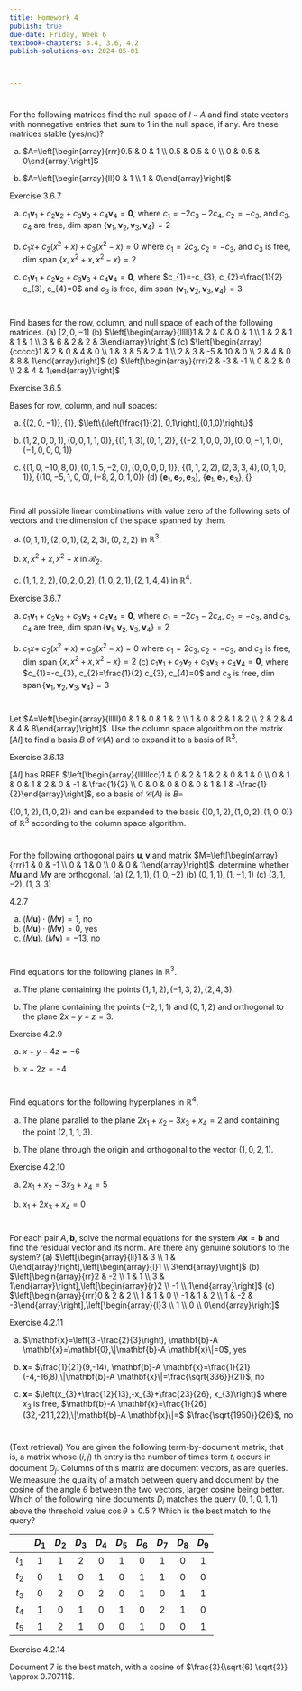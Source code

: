 ```yaml
---
title: Homework 4
publish: true
due-date: Friday, Week 6
textbook-chapters: 3.4, 3.6, 4.2
publish-solutions-on: 2024-05-01



---
```


#
For the following matrices find the null space of $I-A$ and find state vectors with nonnegative entries that sum to 1 in the null space, if any. Are these matrices stable (yes/no)?

(a) $A=\left[\begin{array}{rrr}0.5 & 0 & 1 \\ 0.5 & 0.5 & 0 \\ 0 & 0.5 & 0\end{array}\right]$

(b) $A=\left[\begin{array}{ll}0 & 1 \\ 1 & 0\end{array}\right]$


::: solutions
Exercise 3.6.7

 (a) $c_{1} \mathbf{v}_{1}+c_{2} \mathbf{v}_{2}+c_{3} \mathbf{v}_{3}+c_{4} \mathbf{v}_{4}=\mathbf{0}$, where $c_{1}=-2 c_{3}-2 c_{4}$, $c_{2}=-c_{3}$, and $c_{3}, c_{4}$ are free, dim span $\left\{\mathbf{v}_{1}, \mathbf{v}_{2}, \mathbf{v}_{3}, \mathbf{v}_{4}\right\}=2$ 
 
 (b) $c_{1} x+$ $c_{2}\left(x^{2}+x\right)+c_{3}\left(x^{2}-x\right)=0$ where $c_{1}=2 c_{3}, c_{2}=-c_{3}$, and $c_{3}$ is free, dim span $\left\{x, x^{2}+x, x^{2}-x\right\}=2$ 
 

 (c) $c_{1} \mathbf{v}_{1}+c_{2} \mathbf{v}_{2}+c_{3} \mathbf{v}_{3}+c_{4} \mathbf{v}_{4}=\mathbf{0}$, where $c_{1}=-c_{3}, c_{2}=\frac{1}{2} c_{3}, c_{4}=0$ and $c_{3}$ is free, dim span $\left\{\mathbf{v}_{1}, \mathbf{v}_{2}, \mathbf{v}_{3}, \mathbf{v}_{4}\right\}=3$

:::

#
Find bases for the row, column, and null space of each of the following matrices.
(a) $[2,0,-1]$
(b) $\left[\begin{array}{lllll}1 & 2 & 0 & 0 & 1 \\ 1 & 2 & 1 & 1 & 1 \\ 3 & 6 & 2 & 2 & 3\end{array}\right]$
(c) $\left[\begin{array}{ccccc}1 & 2 & 0 & 4 & 0 \\ 1 & 3 & 5 & 2 & 1 \\ 2 & 3 & -5 & 10 & 0 \\ 2 & 4 & 0 & 8 & 1\end{array}\right]$
(d) $\left[\begin{array}{rrr}2 & -3 & -1 \\ 0 & 2 & 0 \\ 2 & 4 & 1\end{array}\right]$

::: solutions
Exercise 3.6.5

Bases for row, column, and null spaces: 

(a) $\{(2,0,-1)\},\{1\}$, $\left\{\left(\frac{1}{2}, 0,1\right),(0,1,0)\right\}$

(b) $(1,2,0,0,1),(0,0,1,1,0)\},\{(1,1,3),(0,1,2)\}$, $\{(-2,1,0,0,0),(0,0,-1,1,0),(-1,0,0,0,1)\}$ 

(c) $\{(1,0,-10,8,0),(0,1,5,-2,0),(0,0,0,0,1)\}$, $\{(1,1,2,2),(2,3,3,4),(0,1,0,1)\},\{(10,-5,1,0,0),(-8,2,0,1,0)\}$ (d) $\left\{\mathbf{e}_{1}, \mathbf{e}_{2}, \mathbf{e}_{3}\right\}$, $\left\{\mathbf{e}_{1}, \mathbf{e}_{2}, \mathbf{e}_{3}\right\},\{\}$

:::

# 

 Find all possible linear combinations with value zero of the following sets of vectors and the dimension of the space spanned by them.

(a) $(0,1,1),(2,0,1),(2,2,3),(0,2,2)$ in $\mathbb{R}^{3}$.

(b) $x, x^{2}+x, x^{2}-x$ in $\mathcal{R}_{2}$.

(c) $(1,1,2,2),(0,2,0,2),(1,0,2,1),(2,1,4,4)$ in $\mathbb{R}^{4}$.

::: solutions
Exercise 3.6.7

(a) $c_{1} \mathbf{v}_{1}+c_{2} \mathbf{v}_{2}+c_{3} \mathbf{v}_{3}+c_{4} \mathbf{v}_{4}=\mathbf{0}$, where $c_{1}=-2 c_{3}-2 c_{4}$, $c_{2}=-c_{3}$, and $c_{3}, c_{4}$ are free, dim $\operatorname{span}\left\{\mathbf{v}_{1}, \mathbf{v}_{2}, \mathbf{v}_{3}, \mathbf{v}_{4}\right\}=2$ 

(b) $c_{1} x+$ $c_{2}\left(x^{2}+x\right)+c_{3}\left(x^{2}-x\right)=0$ where $c_{1}=2 c_{3}, c_{2}=-c_{3}$, and $c_{3}$ is free, dim span $\left\{x, x^{2}+x, x^{2}-x\right\}=2$ (c) $c_{1} \mathbf{v}_{1}+c_{2} \mathbf{v}_{2}+c_{3} \mathbf{v}_{3}+c_{4} \mathbf{v}_{4}=\mathbf{0}$, where $c_{1}=-c_{3}, c_{2}=\frac{1}{2} c_{3}, c_{4}=0$ and $c_{3}$ is free, dim $\operatorname{span}\left\{\mathbf{v}_{1}, \mathbf{v}_{2}, \mathbf{v}_{3}, \mathbf{v}_{4}\right\}=3$

:::

#

Let $A=\left[\begin{array}{lllll}0 & 1 & 0 & 1 & 2 \\ 1 & 0 & 2 & 1 & 2 \\ 2 & 2 & 4 & 4 & 8\end{array}\right]$. Use the column space algorithm on the matrix $[A I]$ to find a basis $B$ of $\mathcal{C}(A)$ and to expand it to a basis of $\mathbb{R}^{3}$.

::: solutions
Exercise 3.6.13

$[A I]$ has RREF $\left[\begin{array}{llllllcc}1 & 0 & 2 & 1 & 2 & 0 & 1 & 0 \\ 0 & 1 & 0 & 1 & 2 & 0 & -1 & \frac{1}{2} \\ 0 & 0 & 0 & 0 & 0 & 1 & 1 & -\frac{1}{2}\end{array}\right]$, so a basis of $\mathcal{C}(A)$ is $B=$

$\{(0,1,2),(1,0,2)\}$ and can be expanded to the basis $\{(0,1,2),(1,0,2),(1,0,0)\}$ of $\mathbb{R}^{3}$ according to the column space algorithm.
:::

#
 For the following orthogonal pairs $\mathbf{u}, \mathbf{v}$ and matrix $M=\left[\begin{array}{rrr}1 & 0 & -1 \\ 0 & 1 & 0 \\ 0 & 0 & 1\end{array}\right]$, determine whether $M \mathbf{u}$ and $M \mathbf{v}$ are orthogonal.
(a) $(2,1,1),(1,0,-2)$
(b) $(0,1,1),(1,-1,1)$
(c) $(3,1,-2),(1,3,3)$

::: solutions
4.2.7

(a) $(M \mathbf{u}) \cdot(M \mathbf{v})=1$, no 
(b) $(M \mathbf{u}) \cdot(M \mathbf{v})=0$, yes 
(c) $(M \mathbf{u})$. $(M \mathbf{v})=-13$, no
:::

#

 Find equations for the following planes in $\mathbb{R}^{3}$.

(a) The plane containing the points $(1,1,2),(-1,3,2),(2,4,3)$.

(b) The plane containing the points $(-2,1,1)$ and $(0,1,2)$ and orthogonal to the plane $2 x-y+z=3$.

::: solutions
Exercise 4.2.9

(a) $x+y-4 z=-6$ 

(b) $x-2 z=-4$
:::

#

 Find equations for the following hyperplanes in $\mathbb{R}^{4}$.

(a) The plane parallel to the plane $2 x_{1}+x_{2}-3 x_{3}+x_{4}=2$ and containing the point $(2,1,1,3)$.

(b) The plane through the origin and orthogonal to the vector $(1,0,2,1)$.

::: solutions
Exercise 4.2.10

 (a) $2 x_{1}+x_{2}-3 x_{3}+x_{4}=5$ 
 
 (b) $x_{1}+2 x_{3}+x_{4}=0$
:::

#
 For each pair $A, \mathbf{b}$, solve the normal equations for the system $A \mathbf{x}=\mathbf{b}$ and find the residual vector and its norm. Are there any genuine solutions to the system?
(a) $\left[\begin{array}{ll}1 & 3 \\ 1 & 0\end{array}\right],\left[\begin{array}{l}1 \\ 3\end{array}\right]$
(b) $\left[\begin{array}{rr}2 & -2 \\ 1 & 1 \\ 3 & 1\end{array}\right],\left[\begin{array}{r}2 \\ -1 \\ 1\end{array}\right]$
(c) $\left[\begin{array}{rrr}0 & 2 & 2 \\ 1 & 1 & 0 \\ -1 & 1 & 2 \\ 1 & -2 & -3\end{array}\right],\left[\begin{array}{l}3 \\ 1 \\ 0 \\ 0\end{array}\right]$

::: solutions
Exercise 4.2.11

(a) $\mathbf{x}=\left(3,-\frac{2}{3}\right), \mathbf{b}-A \mathbf{x}=\mathbf{0},\|\mathbf{b}-A \mathbf{x}\|=0$, yes 

(b) $\mathbf{x}=$ $\frac{1}{21}(9,-14), \mathbf{b}-A \mathbf{x}=\frac{1}{21}(-4,-16,8),\|\mathbf{b}-A \mathbf{x}\|=\frac{\sqrt{336}}{21}$, по 

(c) $\mathbf{x}=$ $\left(x_{3}+\frac{12}{13},-x_{3}+\frac{23}{26}, x_{3}\right)$ where $x_{3}$ is free, $\mathbf{b}-A \mathbf{x}=\frac{1}{26}(32,-21,1,22),\|\mathbf{b}-A \mathbf{x}\|=$ $\frac{\sqrt{1950}}{26}$, no

:::


#


 (Text retrieval) You are given the following term-by-document matrix, that is, a matrix whose $(i, j)$ th entry is the number of times term $t_{i}$ occurs in document $D_{j}$. Columns of this matrix are document vectors, as are queries. We measure the quality of a match between query and document by the cosine of the angle $\theta$ between the two vectors, larger cosine being better. Which of the following nine documents $D_{i}$ matches the query $(0,1,0,1,1)$ above the threshold value $\cos \theta \geq 0.5$ ? Which is the best match to the query?

|  | $D_{1}$ | $D_{2}$ | $D_{3}$ | $D_{4}$ | $D_{5}$ | $D_{6}$ | $D_{7}$ | $D_{8}$ | $D_{9}$ |
| :---: | :---: | :---: | :---: | :---: | :---: | :---: | :---: | :---: | :---: |
| $t_{1}$ | 1 | 1 | 2 | 0 | 1 | 0 | 1 | 0 | 1 |
| $t_{2}$ | 0 | 1 | 0 | 1 | 0 | 1 | 1 | 0 | 0 |
| $t_{3}$ | 0 | 2 | 0 | 2 | 0 | 1 | 0 | 1 | 1 |
| $t_{4}$ | 1 | 0 | 1 | 0 | 1 | 0 | 2 | 1 | 0 |
| $t_{5}$ | 1 | 2 | 1 | 0 | 0 | 1 | 0 | 0 | 1 |

::: solutions
Exercise 4.2.14

Document 7 is the best match, with a cosine of $\frac{3}{\sqrt{6} \sqrt{3}} \approx 0.70711$.
:::
